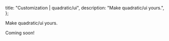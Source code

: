 
  title: "Customization | quadratic/ui",
  description: "Make quadratic/ui yours.",
};

<Title>Customization</Title>
<Description>Make quadratic/ui yours.</Description>

Coming soon!

<Footer previousLabel="Dark Mode" previousHref="/docs/getting-started/dark-mode" nextLabel="Contributing" nextHref="/docs/getting-started/contributing" />

